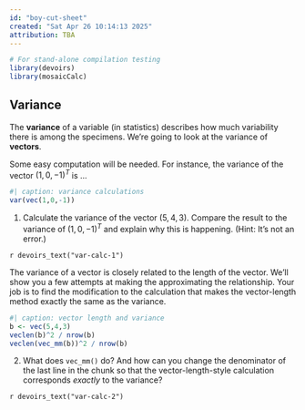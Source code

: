 ```yaml
---
id: "boy-cut-sheet"
created: "Sat Apr 26 10:14:13 2025"
attribution: TBA
---
```


```r
# For stand-alone compilation testing
library(devoirs)
library(mosaicCalc)
```

::: {#exr-boy-cut-sheet}
## Variance

The **variance** of a variable (in statistics) describes how much variability there is among the specimens. We're going to look at the variance of **vectors**.

Some easy computation will be needed. For instance, the variance of the vector $(1, 0, -1)^T$ is ...

```r
#| caption: variance calculations
var(vec(1,0,-1))
```

1. Calculate the variance of the vector $(5, 4, 3)$. Compare the result to the variance of $(1, 0, -1)^T$ and explain why this is happening. (Hint: It's not an error.)

`r devoirs_text("var-calc-1")`

The variance of a vector is closely related to the length of the vector. We'll show you a few attempts at making the approximating the relationship. Your job is to find the modification to the calculation that makes the vector-length method exactly the same as the variance.

```r
#| caption: vector length and variance
b <- vec(5,4,3)
veclen(b)^2 / nrow(b)
veclen(vec_mm(b))^2 / nrow(b)
```

2. What does `vec_mm()` do? And how can you change the denominator of the last line in the chunk so that the vector-length-style calculation corresponds *exactly* to the variance?

`r devoirs_text("var-calc-2")`

:::
 <!-- end of exr-boy-cut-sheet -->
